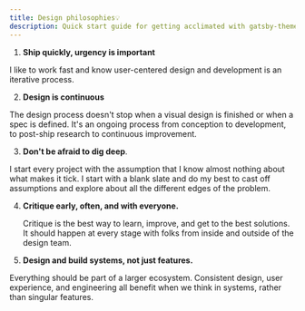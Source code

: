 ```yaml
---
title: Design philosophies💡
description: Quick start guide for getting acclimated with gatsby-theme-carbon
---
```


<PageDescription>

</PageDescription>

1. **Ship quickly, urgency is important**

  I like to work fast and know user-centered design and development is an iterative process.

2. **Design is continuous**

  The design process doesn't stop when a visual design is finished or when a spec is defined. It's an ongoing process from conception to development, to post-ship research to continuous improvement.

3. **Don't be afraid to dig deep**.

  I start every project with the assumption that I know almost nothing about what makes it tick. I start with a blank slate and do my best to cast off assumptions and explore about all the different edges of the problem.

4. **Critique early, often, and with everyone.**

    Critique is the best way to learn, improve, and get to the best solutions. It should happen at every stage with folks from inside and outside of the design team.

5. **Design and build systems, not just features.**

  Everything should be part of a larger ecosystem. Consistent design, user experience, and engineering all benefit when we think in systems, rather than singular features.
